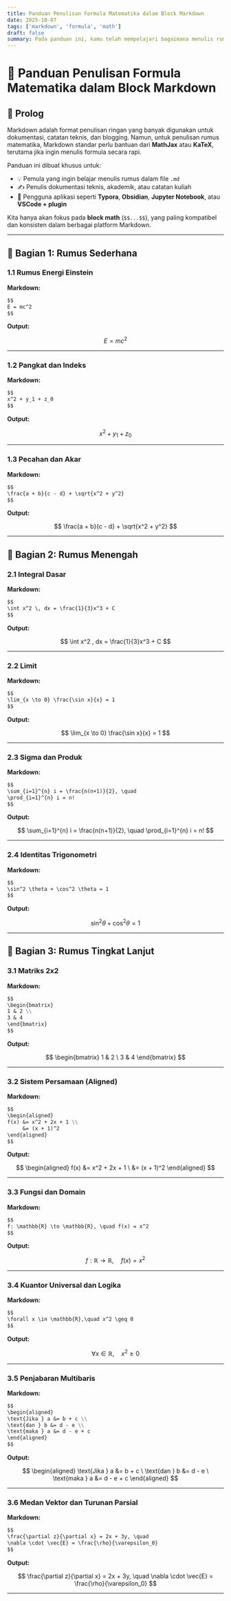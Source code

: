 ```yaml
---
title: Panduan Penulisan Formula Matematika dalam Block Markdown
date: 2025-10-07
tags: ['markdown', 'formula', 'math']
draft: false
summary: Pada panduan ini, kamu telah mempelajari bagaimana menulis rumus matematika dalam format **block math** menggunakan sintaks `$$...$$`.
---
```


# 📘 Panduan Penulisan Formula Matematika dalam Block Markdown

## 📌 Prolog

Markdown adalah format penulisan ringan yang banyak digunakan untuk dokumentasi, catatan teknis, dan blogging. Namun, untuk penulisan rumus matematika, Markdown standar perlu bantuan dari **MathJax** atau **KaTeX**, terutama jika ingin menulis formula secara rapi.

Panduan ini dibuat khusus untuk:

- 💡 Pemula yang ingin belajar menulis rumus dalam file `.md`
- ✍️ Penulis dokumentasi teknis, akademik, atau catatan kuliah
- 📖 Pengguna aplikasi seperti **Typora**, **Obsidian**, **Jupyter Notebook**, atau **VSCode + plugin**

Kita hanya akan fokus pada **block math** (`$$...$$`), yang paling kompatibel dan konsisten dalam berbagai platform Markdown.

---

## 📗 Bagian 1: Rumus Sederhana

### 1.1 Rumus Energi Einstein

**Markdown:**

```markdown
$$
E = mc^2
$$
```

**Output:**

$$
E = mc^2
$$

---

### 1.2 Pangkat dan Indeks

**Markdown:**

```markdown
$$
x^2 + y_1 + z_0
$$
```

**Output:**

$$
x^2 + y_1 + z_0
$$

---

### 1.3 Pecahan dan Akar

**Markdown:**

```markdown
$$
\frac{a + b}{c - d} + \sqrt{x^2 + y^2}
$$
```

**Output:**

$$
\frac{a + b}{c - d} + \sqrt{x^2 + y^2}
$$

---

## 📙 Bagian 2: Rumus Menengah

### 2.1 Integral Dasar

**Markdown:**

```markdown
$$
\int x^2 \, dx = \frac{1}{3}x^3 + C
$$
```

**Output:**

$$
\int x^2 , dx = \frac{1}{3}x^3 + C
$$

---

### 2.2 Limit

**Markdown:**

```markdown
$$
\lim_{x \to 0} \frac{\sin x}{x} = 1
$$
```

**Output:**

$$
\lim_{x \to 0} \frac{\sin x}{x} = 1
$$

---

### 2.3 Sigma dan Produk

**Markdown:**

```markdown
$$
\sum_{i=1}^{n} i = \frac{n(n+1)}{2}, \quad
\prod_{i=1}^{n} i = n!
$$
```

**Output:**

$$
\sum_{i=1}^{n} i = \frac{n(n+1)}{2}, \quad
\prod_{i=1}^{n} i = n!
$$

---

### 2.4 Identitas Trigonometri

**Markdown:**

```markdown
$$
\sin^2 \theta + \cos^2 \theta = 1
$$
```

**Output:**

$$
\sin^2 \theta + \cos^2 \theta = 1
$$

---

## 📕 Bagian 3: Rumus Tingkat Lanjut

### 3.1 Matriks 2x2

**Markdown:**

```markdown
$$
\begin{bmatrix}
1 & 2 \\
3 & 4
\end{bmatrix}
$$
```

**Output:**

$$
\begin{bmatrix}
1 & 2 \
3 & 4
\end{bmatrix}
$$

---

### 3.2 Sistem Persamaan (Aligned)

**Markdown:**

```markdown
$$
\begin{aligned}
f(x) &= x^2 + 2x + 1 \\
     &= (x + 1)^2
\end{aligned}
$$
```

**Output:**

$$
\begin{aligned}
f(x) &= x^2 + 2x + 1 \
&= (x + 1)^2
\end{aligned}
$$

---

### 3.3 Fungsi dan Domain

**Markdown:**

```markdown
$$
f: \mathbb{R} \to \mathbb{R}, \quad f(x) = x^2
$$
```

**Output:**

$$
f: \mathbb{R} \to \mathbb{R}, \quad f(x) = x^2
$$

---

### 3.4 Kuantor Universal dan Logika

**Markdown:**

```markdown
$$
\forall x \in \mathbb{R},\quad x^2 \geq 0
$$
```

**Output:**

$$
\forall x \in \mathbb{R},\quad x^2 \geq 0
$$

---

### 3.5 Penjabaran Multibaris

**Markdown:**

```markdown
$$
\begin{aligned}
\text{Jika } a &= b + c \\
\text{dan } b &= d - e \\
\text{maka } a &= d - e + c
\end{aligned}
$$
```

**Output:**

$$
\begin{aligned}
\text{Jika } a &= b + c \
\text{dan } b &= d - e \
\text{maka } a &= d - e + c
\end{aligned}
$$

---

### 3.6 Medan Vektor dan Turunan Parsial

**Markdown:**

```markdown
$$
\frac{\partial z}{\partial x} = 2x + 3y, \quad
\nabla \cdot \vec{E} = \frac{\rho}{\varepsilon_0}
$$
```

**Output:**

$$
\frac{\partial z}{\partial x} = 2x + 3y, \quad
\nabla \cdot \vec{E} = \frac{\rho}{\varepsilon_0}
$$

---
